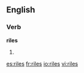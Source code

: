 
==English==

===Verb===
'''riles'''

# {{third-person singular of|[[rile]]}}

[[es:riles]]
[[fr:riles]]
[[io:riles]]
[[vi:riles]]